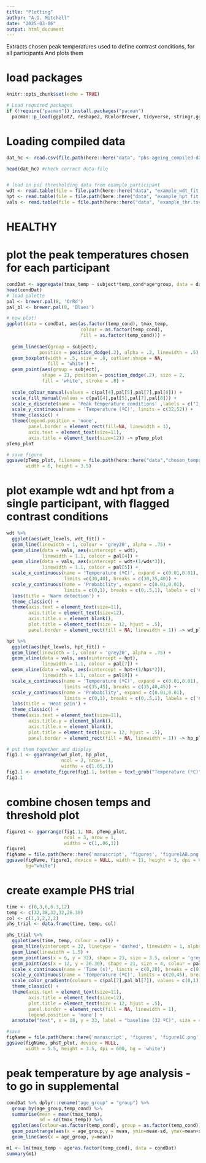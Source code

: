 ```yaml
---
title: "Plotting"
author: "A.G. Mitchell"
date: "2025-03-06"
output: html_document
---
```


Extracts chosen peak temperatures used to define contrast conditions, for all participants
And plots them

# load packages
```r
knitr::opts_chunk$set(echo = TRUE)

# Load required packages
if (!require("pacman")) install.packages("pacman")
  pacman::p_load(ggplot2, reshape2, RColorBrewer, tidyverse, stringr,ggpubr)
```

# Loading compiled data
```r
dat_hc <- read.csv(file.path(here::here("data", "phs-ageing_compiled-data.csv")))

head(dat_hc) #check correct data-file


# load in psi thresholding data from example participant
wdt <- read.table(file = file.path(here::here("data", "example_wdt_fit.tsv")), sep = '\t', header = TRUE)
hpt <- read.table(file = file.path(here::here("data", "example_hpt_fit.tsv")), sep = '\t', header = TRUE)
vals <- read.table(file = file.path(here::here("data", "example_thr.tsv")), sep = '\t', header = TRUE)
```

# HEALTHY
# plot the peak temperatures chosen for each participant
```r
condDat <- aggregate(tmax_temp ~ subject*temp_cond*age*group, data = dat_hc, mean)
head(condDat)
# load palette
pal <- brewer.pal(8, 'OrRd')
pal_bl <- brewer.pal(8, 'Blues')

# now plot!
ggplot(data = condDat, aes(as.factor(temp_cond), tmax_temp,
                           colour = as.factor(temp_cond),
                           fill = as.factor(temp_cond))) +
  
  geom_line(aes(group = subject), 
            position = position_dodge(.2), alpha = .2, linewidth = .5) +
  geom_boxplot(width = .5, size = .8, outlier.shape = NA,
               fill = 'white') +
  geom_point(aes(group = subject), 
             shape = 21, position = position_dodge(.2), size = 2,
             fill = 'white', stroke = .8) +
  
  scale_colour_manual(values = c(pal[4],pal[5],pal[7],pal[8])) +
  scale_fill_manual(values = c(pal[4],pal[5],pal[7],pal[8])) +
  scale_x_discrete(name = 'Peak temperature conditions' ,labels = c("I-1","I-2","N-1","N-2")) +
  scale_y_continuous(name = 'Temperature (ºC)', limits = c(32,52)) +
  theme_classic() +
  theme(legend.position = 'none',
        panel.border = element_rect(fill=NA, linewidth = 1),
        axis.text = element_text(size=11),
        axis.title = element_text(size=12)) -> pTemp_plot
pTemp_plot

# save figure
ggsave(pTemp_plot, filename = file.path(here::here("data","chosen_temps.png")), dpi = 600,
       width = 6, height = 3.5)
```

# plot example wdt and hpt from a single participant, with flagged contrast conditions
```r
wdt %>% 
  ggplot(aes(wdt_levels, wdt_fit)) +
  geom_line(linewidth = 1, colour = 'grey20', alpha = .75) +
  geom_vline(data = vals, aes(xintercept = wdt),
             linewidth = 1.1, colour = pal[4]) +
  geom_vline(data = vals, aes(xintercept = wdt+(1/wds*3)),
             linewidth = 1.1, colour = pal[5]) +
  scale_x_continuous(name = 'Temperature (ºC)', expand = c(0.01,0.01),
                     limits =c(30,40), breaks = c(30,35,40)) +
  scale_y_continuous(name = 'Probability', expand = c(0.01,0.01),
                     limits = c(0,1), breaks = c(0,.5,1), labels = c('0','.5','1')) +
  labs(title = 'Warm detection') +
  theme_classic() +
  theme(axis.text = element_text(size=11),
        axis.title = element_text(size=12),
        axis.title.x = element_blank(),
        plot.title = element_text(size = 12, hjust = .5),
        panel.border = element_rect(fill = NA, linewidth = 1)) -> wd_plot

hpt %>% 
  ggplot(aes(hpt_levels, hpt_fit)) +
  geom_line(linewidth = 1, colour = 'grey20', alpha = .75) +
  geom_vline(data = vals, aes(xintercept = hpt),
             linewidth = 1.1, colour = pal[7]) +
  geom_vline(data = vals, aes(xintercept = hpt+(1/hps*2)),
             linewidth = 1.1, colour = pal[8]) +
  scale_x_continuous(name = 'Temperature (ºC)', expand = c(0.01,0.01),
                     limits =c(35,45), breaks = c(35,40,45)) +
  scale_y_continuous(name = 'Probability', expand = c(0.01,0.01),
                     limits = c(0,1), breaks = c(0,.5,1), labels = c('0','.5','1')) +
  labs(title = 'Heat pain') +
  theme_classic() +
  theme(axis.text = element_text(size=11),
        axis.title.y = element_blank(),
        axis.title.x = element_blank(),
        plot.title = element_text(size = 12, hjust = .5),
        panel.border = element_rect(fill = NA, linewidth = 1)) -> hp_plot

# put them together and display
fig1.1 <- ggarrange(wd_plot, hp_plot,
                    ncol = 2, nrow = 1,
                    widths = c(1.05,1))
fig1.1 <- annotate_figure(fig1.1, bottom = text_grob("Temperature (ºC)", size = 12))
fig1.1
```
# combine chosen temps and threshold plot
```r
figure1 <- ggarrange(fig1.1, NA, pTemp_plot,
                     ncol = 3, nrow = 1,
                     widths = c(1,.06,1))
figure1
figName = file.path(here::here('manuscript', 'figures', 'figure1AB.png'))
ggsave(figName, figure1, device = NULL, width = 11, height = 3, dpi = 600,
       bg="white")
```

# create example PHS trial
```r
time <- c(0,3,6,6.3,12)
temp <- c(32,38,32,32,26.30)
col <- c(1,1,2,2,2)
phs_trial <- data.frame(time, temp, col)

phs_trial %>% 
  ggplot(aes(time, temp, colour = col)) +
  geom_hline(yintercept = 32, linetype = 'dashed', linewidth = 1, alpha = .6) +
  geom_line(linewidth = 1.5) +
  geom_point(aes(x = 6, y = 32), shape = 23, size = 3.5, colour = 'grey40', fill = 'grey45') +
  geom_point(aes(x = 12, y = 26.30), shape = 21, size = 4, colour = pal_bl[7], fill = pal_bl[7]) +
  scale_x_continuous(name = 'Time (s)', limits = c(0,20), breaks = c(0,10,20)) +
  scale_y_continuous(name = 'Temperature (ºC)', limits = c(20,45), breaks = c(20,30,40)) +
  scale_color_gradientn(colours = c(pal[7],pal_bl[7]), values = c(0,1)) +
  theme_classic() +
  theme(axis.text = element_text(size=11),
        axis.title = element_text(size=12),
        plot.title = element_text(size = 12, hjust = .5),
        panel.border = element_rect(fill = NA, linewidth = 1),
        legend.position = 'none') +
  annotate("text", x = 18, y = 33, label = "baseline (32 ºC)", size = 4, alpha = .6) -> phsT_plot

#save
figName = file.path(here::here('manuscript', 'figures', 'figure1C.png'))
ggsave(figName, phsT_plot, device = NULL,
       width = 5.5, height = 3.5, dpi = 600, bg = 'white')
```

# peak temperature by age analysis - to go in supplemental
```r
condDat %>% dplyr::rename("age_group" = "group") %>% 
  group_by(age_group,temp_cond) %>% 
  summarise(mean = mean(tmax_temp),
            sd = sd(tmax_temp)) %>% 
  ggplot(aes(colour=as.factor(temp_cond), group = as.factor(temp_cond))) +
  geom_pointrange(aes(x = age_group,y = mean, ymin=mean-sd, ymax=mean+sd)) +
  geom_line(aes(x = age_group, y=mean))

m1 <- lm(tmax_temp ~ age*as.factor(temp_cond), data = condDat)
summary(m1)
```


